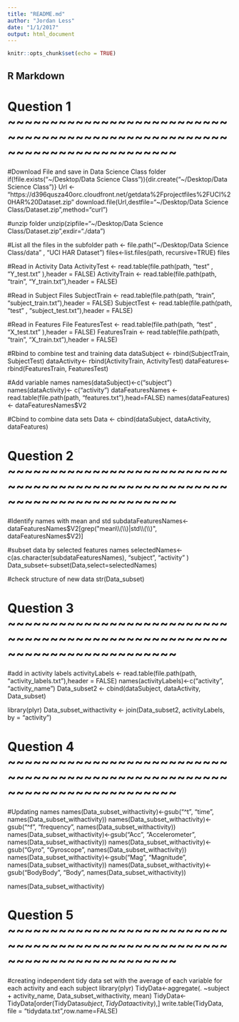 ```yaml
---
title: "README.md"
author: "Jordan Less"
date: "1/1/2017"
output: html_document
---
```


```r
knitr::opts_chunk$set(echo = TRUE)
```

## R Markdown

# Question 1 ~~~~~~~~~~~~~~~~~~~~~~~~~~~~~~~~~~~~~~~~~~~~~~~~~~~~~~~~~~~~~~~~~~~~~~~~

#Download File and save in Data Science Class folder
if(!file.exists("~/Desktop/Data Science Class")){dir.create("~/Desktop/Data Science Class")}
Url <- "https://d396qusza40orc.cloudfront.net/getdata%2Fprojectfiles%2FUCI%20HAR%20Dataset.zip"
download.file(Url,destfile="~/Desktop/Data Science Class/Dataset.zip",method="curl")

#unzip folder
unzip(zipfile="~/Desktop/Data Science Class/Dataset.zip",exdir="./data")

#List all the files in the subfolder
path <- file.path("~/Desktop/Data Science Class/data" , "UCI HAR Dataset")
files<-list.files(path, recursive=TRUE)
files

#Read in Activity Data
ActivityTest  <- read.table(file.path(path, "test" , "Y_test.txt" ),header = FALSE)
ActivityTrain <- read.table(file.path(path, "train", "Y_train.txt"),header = FALSE)

#Read in Subject Files
SubjectTrain <- read.table(file.path(path, "train", "subject_train.txt"),header = FALSE)
SubjectTest  <- read.table(file.path(path, "test" , "subject_test.txt"),header = FALSE)

#Read in Features File
FeaturesTest  <- read.table(file.path(path, "test" , "X_test.txt" ),header = FALSE)
FeaturesTrain <- read.table(file.path(path, "train", "X_train.txt"),header = FALSE)

#Rbind to combine test and training data 
dataSubject <- rbind(SubjectTrain, SubjectTest)
dataActivity<- rbind(ActivityTrain, ActivityTest)
dataFeatures<- rbind(FeaturesTrain, FeaturesTest)

#Add variable names
names(dataSubject)<-c("subject")
names(dataActivity)<- c("activity")
dataFeaturesNames <- read.table(file.path(path, "features.txt"),head=FALSE)
names(dataFeatures)<- dataFeaturesNames$V2

#Cbind to combine data sets
Data <- cbind(dataSubject, dataActivity, dataFeatures)

# Question 2 ~~~~~~~~~~~~~~~~~~~~~~~~~~~~~~~~~~~~~~~~~~~~~~~~~~~~~~~~~~~~~~~~~~~~~~~~

#Identify names with mean and std 
subdataFeaturesNames<-dataFeaturesNames$V2[grep("mean\\(\\)|std\\(\\)", dataFeaturesNames$V2)]

#subset data by selected features names
selectedNames<-c(as.character(subdataFeaturesNames), "subject", "activity" )
Data_subset<-subset(Data,select=selectedNames)

#check structure of new data
str(Data_subset)

# Question 3 ~~~~~~~~~~~~~~~~~~~~~~~~~~~~~~~~~~~~~~~~~~~~~~~~~~~~~~~~~~~~~~~~~~~~~~~~

#add in activity labels
activityLabels <- read.table(file.path(path, "activity_labels.txt"),header = FALSE)
names(activityLabels)<-c("activity", "activity_name")
Data_subset2 <- cbind(dataSubject, dataActivity, Data_subset)

library(plyr)
Data_subset_withactivity <- join(Data_subset2, activityLabels, by = "activity")

# Question 4 ~~~~~~~~~~~~~~~~~~~~~~~~~~~~~~~~~~~~~~~~~~~~~~~~~~~~~~~~~~~~~~~~~~~~~~~~

#Updating names
names(Data_subset_withactivity)<-gsub("^t", "time", names(Data_subset_withactivity))
names(Data_subset_withactivity)<-gsub("^f", "frequency", names(Data_subset_withactivity))
names(Data_subset_withactivity)<-gsub("Acc", "Accelerometer", names(Data_subset_withactivity))
names(Data_subset_withactivity)<-gsub("Gyro", "Gyroscope", names(Data_subset_withactivity))
names(Data_subset_withactivity)<-gsub("Mag", "Magnitude", names(Data_subset_withactivity))
names(Data_subset_withactivity)<-gsub("BodyBody", "Body", names(Data_subset_withactivity))

names(Data_subset_withactivity)

# Question 5 ~~~~~~~~~~~~~~~~~~~~~~~~~~~~~~~~~~~~~~~~~~~~~~~~~~~~~~~~~~~~~~~~~~~~~~~~

#creating independent tidy data set with the average of each variable for each activity and each subject
library(plyr)
TidyData<-aggregate(. ~subject + activity_name, Data_subset_withactivity, mean)
TidyData<-TidyData[order(TidyData$subject,TidyData$activity),]
write.table(TidyData, file = "tidydata.txt",row.name=FALSE)